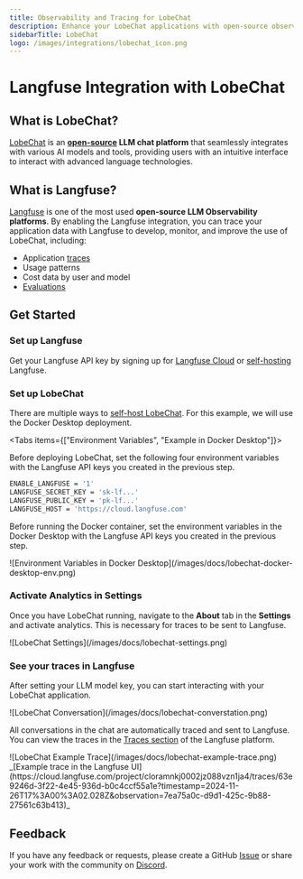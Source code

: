 ```yaml
---
title: Observability and Tracing for LobeChat
description: Enhance your LobeChat applications with open-source observability and tracing using Langfuse. Automatically capture detailed traces and metrics for every request to optimize and debug your chats.
sidebarTitle: LobeChat
logo: /images/integrations/lobechat_icon.png
---
```


# Langfuse Integration with LobeChat

## What is LobeChat?

[LobeChat](https://lobehub.com/) is an **[open-source](https://github.com/lobehub/lobe-chat) LLM chat platform** that seamlessly integrates with various AI models and tools, providing users with an intuitive interface to interact with advanced language technologies.

## What is Langfuse?

[Langfuse](https://langfuse.com/) is one of the most used **open-source LLM Observability platforms**. By enabling the Langfuse integration, you can trace your application data with Langfuse to develop, monitor, and improve the use of LobeChat, including:

- Application [traces](/docs/tracing)
- Usage patterns
- Cost data by user and model
- [Evaluations](/docs/scores/overview)

## Get Started

<Steps>

### Set up Langfuse

Get your Langfuse API key by signing up for [Langfuse Cloud](https://cloud.langfuse.com) or [self-hosting](/self-hosting) Langfuse.

### Set up LobeChat

There are multiple ways to [self-host LobeChat](https://lobehub.com/docs/self-hosting/start). For this example, we will use the Docker Desktop deployment.

<Tabs items={["Environment Variables", "Example in Docker Desktop"]}>
<Tab>

Before deploying LobeChat, set the following four environment variables with the Langfuse API keys you created in the previous step.

```sh
ENABLE_LANGFUSE = '1'
LANGFUSE_SECRET_KEY = 'sk-lf...'
LANGFUSE_PUBLIC_KEY = 'pk-lf...'
LANGFUSE_HOST = 'https://cloud.langfuse.com'
```

</Tab>

<Tab>

Before running the Docker container, set the environment variables in the Docker Desktop with the Langfuse API keys you created in the previous step.

<Frame border className="sm:w-1/2">
![Environment Variables in Docker Desktop](/images/docs/lobechat-docker-desktop-env.png)
</Frame>
</Tab>

</Tabs>

### Activate Analytics in Settings

Once you have LobeChat running, navigate to the **About** tab in the **Settings** and activate analytics. This is necessary for traces to be sent to Langfuse.

<Frame border className="mt-5">
  ![LobeChat Settings](/images/docs/lobechat-settings.png)
</Frame>

### See your traces in Langfuse

After setting your LLM model key, you can start interacting with your LobeChat application.

<Frame border className="mt-5">
  ![LobeChat Conversation](/images/docs/lobechat-converstation.png)
</Frame>

All conversations in the chat are automatically traced and sent to Langfuse. You can view the traces in the [Traces section](/docs/tracing) of the Langfuse platform.

<Frame border className="mt-5">
  ![LobeChat Example Trace](/images/docs/lobechat-example-trace.png)
</Frame>
_[Example trace in the Langfuse UI](https://cloud.langfuse.com/project/cloramnkj0002jz088vzn1ja4/traces/63e9246d-3f22-4e45-936d-b0c4ccf55a1e?timestamp=2024-11-26T17%3A00%3A02.028Z&observation=7ea75a0c-d9d1-425c-9b88-27561c63b413)_

</Steps>

## Feedback

If you have any feedback or requests, please create a GitHub [Issue](/issue) or share your work with the community on [Discord](https://discord.langfuse.com/).
